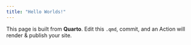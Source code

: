```yaml
---
title: "Hello Worlds!"
---
```


This page is built from **Quarto**. Edit this `.qmd`, commit, and an Action will render & publish your site.
